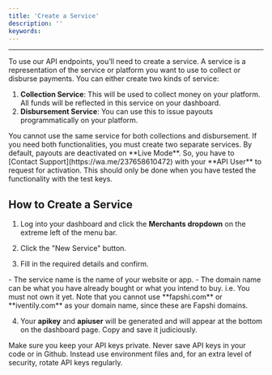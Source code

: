 ```yaml
---
title: 'Create a Service'
description: ''
keywords: 
---
```


---

To use our API endpoints, you’ll need to create a service. A service is a representation of the service or platform you want to use to collect or disburse payments. You can either create two kinds of service:
1. **Collection Service**: This will be used to collect money on your platform. All funds will be reflected in this service on your dashboard.
2. **Disbursement Service**: You can use this to issue payouts programmatically on your platform.

<Note>
You cannot use the same service for both collections and disbursement. If you need both functionalities, you must create two separate services.
</Note>

<Warning>
By default, payouts are deactivated on **Live Mode**. So, you have to [Contact Support](https://wa.me/237658610472) with your **API User** to request for activation. This should only be done when you have tested the functionality with the test keys.
</Warning>

## How to Create a Service

1. Log into your dashboard and click the **Merchants dropdown** on the extreme left of the menu bar.

2. Click the "New Service" button.

3. Fill in the required details and confirm.

<Info>
- The service name is the name of your website or app.
- The domain name can be what you have already bought or what you intend to buy. i.e. You must not own it yet. Note that you cannot use **fapshi.com** or **iventily.com** as your domain name, since these are Fapshi domains.
</Info>

4. Your **apikey** and **apiuser** will be generated and will appear at the bottom on the dashboard page. Copy and save it judiciously.

<Warning>Make sure you keep your API keys private. Never save API keys in your code or in Github. Instead use environment files and, for an extra level of security, rotate API keys regularly.</Warning>